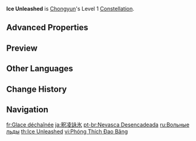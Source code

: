 {{Constellation Infobox
|image       = Constellation Ice Unleashed.png
|description = The last attack of Chongyun's [[Demonbane|Normal Attack]] combo releases 3 ice blades. Each blade deals 50% of Chongyun's ATK as {{Color|Cryo DMG}} to all opponents in its path.
|level       = 1
|character   = Chongyun
|scale_att1  = ATK
|utility1    = Effect Triggered by Normal Attack Use
}}
'''Ice Unleashed''' is [[Chongyun]]'s Level 1 [[Constellation]].

==Advanced Properties==
{{Advanced Properties
|title   = Ice Blade
|gu      = 1U
|icdtag  = none
|poise   = 36
|impulse = 3
}}

==Preview==
{{Preview
|file=Demonbane Normal Ice Unleashed Preview
}}

==Other Languages==
{{Other Languages
|en      = Ice Unleashed
|zhs     = 释凌咏冰
|zhs_rm  = Shì Líng Yǒng Bīng
|zht     = 釋凌詠冰
|zht_rm  = Shì Líng Yǒng Bīng
|zh_tl   = 
|ja      = 釈凌詠氷
|ja_rm   = Shakuryou Eihyou{{Assumed}}
|ja_tl   = 
|ko      = 얼음의 노래
|ko_rm   = Eoleum-ui norae
|ko_tl   = Song of Ice
|es      = Ventisca desatada
|es_tl   = Blizzard Unleashed
|fr      = Glace déchaînée
|fr_tl   = Unleashed Ice
|ru      = Вольные льды
|ru_tl   = Unrestricted Ice
|th      = Ice Unleashed
|vi      = Phóng Thích Đao Băng
|vi_tl   = Unleashed Ice Blades
|de      = Gesang der Eiszapfen
|de_tl   = Singing of Icicles
|id      = Ice Unleashed
|pt      = Nevasca Desencadeada
|pt_tl   = Blizzard Unleashed
|tr      = Buz Şarkısı
|tr_tl   = Frost Song
|it      = Potenza di ghiaccio
|it_tl   = Ice Power
}}

==Change History==
{{Change History|1.0}}

==Navigation==
{{Talent Navbox|Chongyun}}

[[fr:Glace déchaînée]]
[[ja:釈凌詠氷]]
[[pt-br:Nevasca Desencadeada]]
[[ru:Вольные льды]]
[[th:Ice Unleashed]]
[[vi:Phóng Thích Đao Băng]]